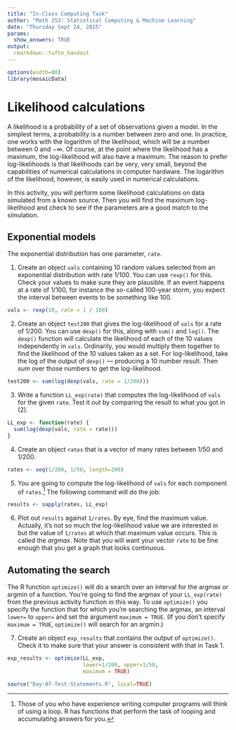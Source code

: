 ```yaml
---
title: "In-Class Computing Task"
author: "Math 253: Statistical Computing & Machine Learning"
date: "Thursday Sept 24, 2015"
params:
  show_answers: TRUE
output: 
  rmarkdown::tufte_handout
---
```


```r
options(width=80)
library(mosaicData)
```

# Likelihood calculations

A likelihood is a probability of a set of observations given a model. In the simplest terms, a probability is a number between zero and one.  In practice, one works with the logarithm of the likelihood, which will be a number between 0 and $-\infty$.  Of course, at the point where the likelihood has a maximum, the log-likelihood will also have a maximum. The reason to prefer log-likelihoods is that likelihoods can be very, very small, beyond the capabilities of numerical calculations in computer hardware.  The logarithm of the likelihood, however, is easily used in numerical calculations.  

In this activity, you will perform some likelihood calculations on data simulated from a known source. Then you will find the maximum log-likelihood and check to see if the parameters are a good match to the simulation.


## Exponential models

The exponential distribution has one parameter, `rate`.

1. Create an object `vals` containing 10 random values selected from an exponential distribution with rate $1/100$.  You can use `rexp()` for this.  Check your values to make sure they are plausible.  If an event happens at a rate of $1/100$, for instance the so-called 100-year storm, you expect the interval between events to be something like 100.

```r
vals <- rexp(10, rate = 1 / 100)
```

2. Create an object `test200` that gives the log-likelihood of `vals` for a rate of $1/200$.  You can use `dexp()` for this, along with `sum()` and `log()`. The `dexp()` function will calculate the likelihood of each of the 10 values independently in `vals`.  Ordinarily, you would multiply them together to find the likelihood of the 10 values taken as a set.  For log-likelihood, take the log of the output of `dexp()` --- producing a 10 number result. Then *sum* over those numbers to get the log-likelihood.

```r
test200 <- sum(log(dexp(vals, rate = 1/200)))
```

3. Write a function `LL_exp(rate)` that computes the log-likelihood of `vals` for the given `rate`.  Test it out by comparing the result to what you got in (2).

```r
LL_exp <- function(rate) {
  sum(log(dexp(vals, rate = rate)))
}
```

4. Create an object `rates` that is a vector of many rates between 1/50 and 1/200. 

```r
rates <- seq(1/200, 1/50, length=200)
```

\newpage

5. You are going to compute the log-likelihood of `vals` for each component of `rates`.^[Those of you who have experience writing computer programs will think of using a loop. R has functions that perform the task of looping and accumulating answers for you.] The following command will do the job:
```r
results <- sapply(rates, LL_exp)
```

6. Plot out `results` against `1/rates`.  By eye, find the maximum value.  Actually, it's not so much the log-likelihood value we are interested in but the value of `1/rates` at which that maximum value occurs.  This is called the *argmax*.
    Note that you will want your vector `rate` to be fine enough that you get a graph that looks continuous.

## Automating the search

The R function `optimize()` will do a search over an interval for the argmax or argmin of a function. You're going to find the argmax of your `LL_exp(rate)` from the previous activity function in this way. To use `optimize()` you specify the function that for which you're searching the argmax, an interval `lower=` to `upper=` and set the argument `maximum = TRUE`. (If you don't specify `maximum = TRUE`, `optimize()` will search for an argmin.)

7. Create an object `exp_results` that contains the output of `optimize()`.  Check it to make sure that your answer is consistent with that in Task 1.

```r
exp_results <- optimize(LL_exp, 
                        lower=1/200, upper=1/50,
                        maximum = TRUE)
```

```r
source("Day-07-Test-Statements.R", local=TRUE)
```
